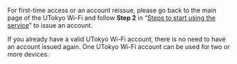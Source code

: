 For first-time access or an account reissue, please go back to the main page of the UTokyo Wi-Fi and follow **Step 2** in “[Steps to start using the service](/en/utokyo_wifi#initial-setup)” to issue an account.

If you already have a valid UTokyo Wi-Fi account, there is no need to have an account issued again. One UTokyo Wi-Fi account can be used for two or more devices.
